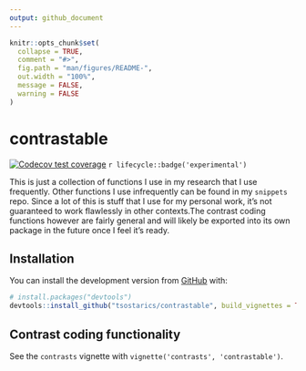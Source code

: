 ```yaml
---
output: github_document
---
```


<!-- README.md is generated from README.Rmd. Please edit that file -->

```r
knitr::opts_chunk$set(
  collapse = TRUE,
  comment = "#>",
  fig.path = "man/figures/README-",
  out.width = "100%",
  message = FALSE,
  warning = FALSE
)
```

# contrastable

<!-- badges: start -->
[![Codecov test coverage](https://codecov.io/gh/tsostarics/contrastable/branch/master/graph/badge.svg)](https://codecov.io/gh/tsostarics/contrastable?branch=master)
`r lifecycle::badge('experimental')`
<!-- badges: end -->

This is just a collection of functions I use in my research that I use
frequently. Other functions I use infrequently can be found in my `snippets`
repo. Since a lot of this is stuff that I use for my personal work,
it's not guaranteed to work flawlessly in other contexts.The contrast coding 
functions however are fairly general and will likely be exported into its own 
package in the future once I feel it's ready.  

## Installation

You can install the development version from [GitHub](https://github.com/) with:

``` r
# install.packages("devtools")
devtools::install_github("tsostarics/contrastable", build_vignettes = TRUE)
```

## Contrast coding functionality

See the `contrasts` vignette with `vignette('contrasts', 'contrastable')`.

